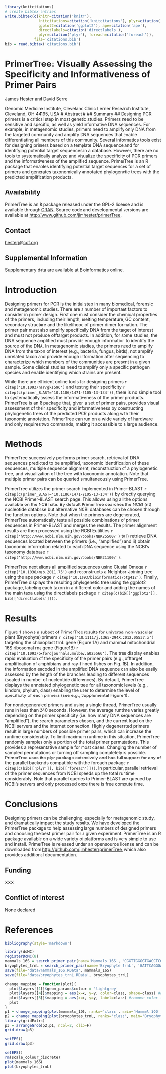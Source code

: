 ```r
library(knitcitations)
# create bibtex entries
write.bibtex(c(knitr=citation('knitr'),
               knitcitations=citation('knitcitations'), plyr=citation('plyr'),
               ggplot2=citation('ggplot2'), ape=citation('ape'),
               directlabels=citation('directlabels'),
               plyr=citation('plyr'), foreach=citation('foreach')),
             file='citations.bib')
bib = read.bibtex('citations.bib')
```

# PrimerTree: Visually Assessing the Specificity and Informativeness of Primer Pairs#
James Hester and David Serre

Genomic Medicine Institute, Cleveland Clinic Lerner Research Institute, Cleveland, OH 44195, USA
# Abstract #
## Summary ##
Designing PCR primers is a critical step in most genetic studies. Primers need
to be sensitive and specific, as well as yield informative DNA sequences. For
example, in metagenomic studies, primers need to amplify only DNA from the
targeted community and amplify DNA sequences that enable differentiating all
members of this community. Several informatics tools exist for designing
primers based on a template DNA sequence and for identifying potential target
sequences in a database. However, there are no tools to systematically analyze
and visualize the specificity of PCR primers and the informativeness of the
amplified sequence. PrimerTree is an R package that enables identifying
potential target sequences for a set of primers and generates
taxonomically annotated phylogenetic trees with the predicted amplification
products.

## Availability ##
PrimerTree is an R package released under the GPL-2 license and is available through
[CRAN](http://cran.rproject.org/web/packages/primerTree/index.html).  Source
code and developmental versions are available at <http://www.github.com/jimhester/primerTree>.

## Contact ##
[hesterj@ccf.org](mailto:hesterj@ccf.org)

## Supplemental Information ##
Supplementary data are available at Bioinformatics online.

# Introduction #
Designing primers for PCR is the initial step in many biomedical, forensic and
metagenomic studies. There are a number of important factors to consider in
primer design. First one must consider the chemical properties of the primers,
including their length, melting temperature, GC content, secondary structure
and the likelihood of primer dimer formation. The primer pair must also
amplify specifically DNA from the target of interest and must not produce
offtarget products. In addition, for some studies, the DNA sequence amplified
must provide enough information to identify the source of the DNA. In
metagenomic studies, the primers need to amplify DNA from the taxon of interest
(e.g., bacteria, fungus, birds), not amplify unrelated taxon and provide enough
information after sequencing to characterize which members of the communities
are present in a given sample. Some clinical studies need to amplify only a
specific pathogen species and enable identifying which strains are present.

While there are efficient online tools for designing primers `r citep('10.1093/nar/gks596')`
and testing their specificity `r citep(c(primer_BLAST='10.1186/1471-2105-13-134'))`, there is no simple
tool to systematically assess the informativeness of the primer products.
PrimerTree is an R package that, given a set of primer pairs, provides visual
assessment of their specificity and informativeness by constructing
phylogenetic trees of the predicted PCR products along with their taxonomic
annotation. PrimerTree can run on a wide variety of hardware and only requires
two commands, making it accessible to a large audience.

# Methods #
PrimerTree successively performs primer search, retrieval of DNA sequences
predicted to be amplified, taxonomic identification of these sequences,
multiple sequence alignment, reconstruction of a phylogenetic tree, and
visualization of the tree with taxonomic annotation. Note that multiple primer
pairs can be queried simultaneously using PrimerTree.

PrimerTree utilizes the primer search implemented in Primer-BLAST
`r citep(c(primer_BLAST='10.1186/1471-2105-13-134'))`
by directly querying the NCBI Primer-BLAST search page. This allows using
all the options available on the NCBI site. By default PrimerTree searches the
NCBI (nt) nucleotide database but alternative NCBI databases can be chosen
through the function options. Note that when the primers are degenerated,
PrimerTree automatically tests all possible combinations of primer sequences
in Primer-BLAST and merges the results. The primer alignment results are then
processed using the NCBI Eutilities `r citep('http://www.ncbi.nlm.nih.gov/books/NBK25500/')`
to i) retrieve DNA sequences located between the primers (i.e., “amplified”)
and ii) obtain taxonomic information related to each DNA sequence using the
NCBI’s taxonomy database `r citep('http://www.ncbi.nlm.nih.gov/books/NBK21100/')`.

PrimerTree next aligns all amplified sequences using Clustal Omega
`r citep('10.1038/msb.2011.75')` and reconstructs a Neighbor-Joining tree using the ape package
 `r citep('10.1093/bioinformatics/btg412')`. Finally, PrimerTree displays the resulting phylogenetic
tree using the ggplot2 package, labeling each taxon in a different color and
adding the names of the main taxa using the directlabels package
`r citep(c(bib[['ggplot2']], bib[['directlabels']]))`.

# Results #
Figure 1 shows a subset of PrimerTree results for universal non-vascular plant (Bryophyte) primers
`r citep('10.1111/j.1365-294X.2012.05537.x')` targeting the chloroplast trnL gene (Figure 1A)
and mammal mitochondrial 16S ribosomal rna gene (Figure1B)
`r citep('10.1093/oxfordjournals.molbev.a025566')`. The tree display enables
rapid evaluation of the specificity of the primer pairs (e.g., offtarget
amplification of amphibians and ray-finned fishes on Fig. 1B). In addition, the
information encoded in the amplified DNA sequence can also be easily assessed
by the length of the branches leading to different sequences (scaled in number
of nucleotide differences). By default, PrimerTree displays the annotated
phylogenetic tree for all taxonomic levels (e.g., kindom, phylum, class)
enabling the user to determine the level of specificity of each primers (see
e.g., Supplemental Figure 1).

For nondegenerated primers and using a single thread, PrimerTree usually runs
in less than 240 seconds. However, the average runtime varies greatly depending
on the primer specificity (i.e. how many DNA sequences are “amplified”), the
search parameters chosen, and the current load on the NCBI servers and the
internet connection. Highly degenerated primers result in large numbers of
possible primer pairs, which can increase the runtime considerably. To limit
maximum runtime in this situation, PrimerTree randomly samples only a portion
of the total primer permutations. This provides a representative sample for
most cases. Changing the number of sampled permutations or turning off sampling
completely is possible. PrimerTree uses the plyr package extensively and has
full support for any of the parallel backends compatible with the foreach
package `r citep(c(bib[['plyr']], bib[['foreach']]))`. In particular, parallel retrieval of
the primer sequences from NCBI speeds up the total runtime considerably. Note
that parallel queries to Primer-BLAST are queued by NCBI’s servers and only
processed once there is free compute time.

# Conclusions #
Designing primers can be challenging, especially for metagenomic study, and
dramatically impact the study results. We have developed the PrimerTree
package to help assessing large numbers of designed primers and choosing the
best primer pair for a given experiment. PrimerTree is an R package available
on a wide variety of platforms and is very simple to use and install.
PrimerTree is released under an opensource license and can be downloaded from
<http://github.com/jimhester/primerTree>, which also provides additional
documentation.

## Funding ##
XXX

## Conflict of Interest ##
None declared

# References #
```r
bibliography(style='markdown')
```

```r
library(doMC)
registerDoMC(8)
mammals_16S = search_primer_pair(name='Mammals 16S', 'CGGTTGGGGTGACCTCGGA', 'GCTGTTATCCCTAGGGTAACT', num_aligns=1000, .parallel=T)
bryophytes_trnL = search_primer_pair(name='Bryophyte trnL', 'GATTCAGGGAAACTTAGGTTG', 'CCATTGAGTCTCTGCACC', num_aligns=1000, .parallel=T)
save(file='data/mammals_16S.RData', mammals_16S)
save(file='data/bryophytes_trnL.RData', bryophytes_trnL)
```
```r
change_mapping = function(plot){
  plot$layers[[1]]$geom_params$colour = 'lightgrey'
  plot$layers[[4]]$mapping = aes(x=x, y=y, color=class, shape=class) #add shape to points mapping
  plot$layers[[5]]$mapping = aes(x=x, y=y, label=class) #remove color from direct labels mapping
  plot
}
p1 = change_mapping(plot(mammals_16S, ranks='class', main='Mammal 16S', rotate=45, size=4) + scale_colour_grey(start=0, end=.8)) #scale_color_brewer(palette="Set1"))
p2 = change_mapping(plot(bryophytes_trnL, ranks='class', main='Bryophyte trnL', size=4) + scale_colour_grey(start=0, end=.8)) #scale_color_brewer(palette="Set1"))
library(gridExtra)
p3 = arrangeGrob(p2,p1, ncol=2, clip=F)
grid.draw(p3)
```
```r
setEPS()
grid.draw(p3)
```
```r
setEPS()
rm(scale_colour_discrete)
plot(mammals_16S)
plot(bryophytes_trnL)
```
